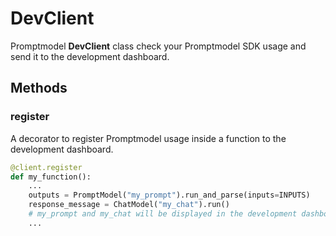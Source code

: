 # DevClient

Promptmodel **DevClient** class check your Promptmodel SDK usage and send it to the development dashboard.

## Methods

### register

A decorator to register Promptmodel usage inside a function to the development dashboard.

```python filename="your_code.py"
@client.register
def my_function():
    ...
    outputs = PromptModel("my_prompt").run_and_parse(inputs=INPUTS)
	response_message = ChatModel("my_chat").run()
    # my_prompt and my_chat will be displayed in the development dashboard
    ...
```